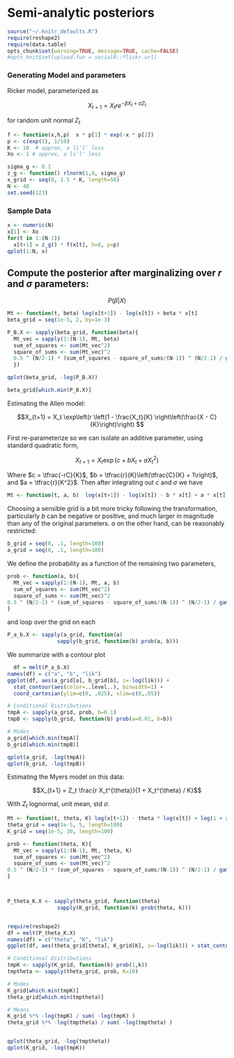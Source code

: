 # Semi-analytic posteriors


```r
source("~/.knitr_defaults.R")
require(reshape2)
require(data.table)
opts_chunk$set(warning=TRUE, message=TRUE, cache=FALSE)
#opts_knit$set(upload.fun = socialR::flickr.url)
```



### Generating Model and parameters

Ricker model, parameterized as 

$$X_{t+1} = X_t r e^{-\beta X_t + \sigma Z_t}$$

for random unit normal $Z_t$

```r
f <- function(x,h,p)  x * p[1] * exp(-x * p[2]) 
p <- c(exp(1), 1/10)
K <- 10  # approx, a li'l' less
Xo <- 1 # approx, a li'l' less
```

  
```r
sigma_g <- 0.1
z_g <- function() rlnorm(1,0, sigma_g)
x_grid <- seq(0, 1.5 * K, length=50)
N <- 40
set.seed(123)
```

### Sample Data

```r
x <- numeric(N)
x[1] <- Xo
for(t in 1:(N-1))
  x[t+1] = z_g() * f(x[t], h=0, p=p)
qplot(1:N, x)
```

## Compute the posterior after marginalizing over $r$ and $\sigma$ parameters:


$$P(\beta | X) $$

```r
Mt <- function(t, beta) log(x[t+1]) - log(x[t]) + beta * x[t]
beta_grid = seq(1e-5, 2, by=1e-3)

P_B.X <- sapply(beta_grid, function(beta){
  Mt_vec = sapply(1:(N-1), Mt, beta)
  sum_of_squares <- sum(Mt_vec^2)
  square_of_sums <- sum(Mt_vec)^2
  0.5 ^ (N/2-1) * (sum_of_squares - square_of_sums/(N-1)) ^ (N/2-1) / gamma(N/2-1)
  })

qplot(beta_grid, -log(P_B.X))

beta_grid[which.min(P_B.X)]

```

Estimating the Allen model:

$$X_{t+1} = X_t \exp\left(r \left(1 - \frac{X_t}{K} \right\left(\frac{X - C}{K}\right)\right) $$

First re-parameterize so we can isolate an additive parameter, using standard quadratic form,

$$X_{t+1} = X_t \exp(c + b X_t + a X_t^2) $$

Where $c = \tfrac{-rC}{K}$, $b = \tfrac{r}{K}\left(\tfrac{C}{K} + 1\right)$, and $a = \tfrac{r}{K^2}$.  Then after integrating out $c$ and $\sigma$ we have

```r
Mt <- function(t, a, b)  log(x[t+1]) - log(x[t]) - b * x[t] + a * x[t] ^ 2
```

Choosing a sensible grid is a bit more tricky following the transformation, particularly $b$ can be negative or positive, and much larger in magnitude than any of the original parameters.  $a$ on the other hand, can be reasonably restricted:

```r
b_grid = seq(0, .1, length=100)
a_grid = seq(0, .1, length=100)
```

We define the probability as a function of the remaining two parameters, 

```r
prob <- function(a, b){
  Mt_vec = sapply(1:(N-1), Mt, a, b)
  sum_of_squares <- sum(Mt_vec^2)
  square_of_sums <- sum(Mt_vec)^2
0.5 ^ (N/2-1) * (sum_of_squares - square_of_sums/(N-1)) ^ (N/2-1) / gamma(N/2-1)
}
```

and loop over the grid on each

```r
P_a_b.X <- sapply(a_grid, function(a)
                sapply(b_grid, function(b) prob(a, b)))

````

We summarize with a contour plot

```r
  df = melt(P_a_b.X)
names(df) = c("a", "b", "lik")
ggplot(df, aes(a_grid[a], b_grid[b], z=-log(lik))) + 
  stat_contour(aes(color=..level..), binwidth=1) +
  coord_cartesian(ylim=c(0, .025), xlim=c(0,.05))

```



```r
# Conditional Distributions
tmpA <- sapply(a_grid, prob, b=0.1)
tmpB <- sapply(b_grid, function(b) prob(a=0.01, b=b))

# Modes
a_grid[which.min(tmpA)]
b_grid[which.min(tmpB)]

qplot(a_grid, -log(tmpA))
qplot(b_grid, -log(tmpB))
```








Estimating the Myers model on this data:

$$X_{t+1} = Z_t \frac{r X_t^{\theta}}{1 + X_t^{\theta} / K}$$

With $Z_t$ lognormal, unit mean, std $\sigma$.  


```r
Mt <- function(t, theta, K) log(x[t+1]) - theta * log(x[t]) + log(1 + x[t] ^ theta / K) 
theta_grid = seq(1e-5, 5, length=100)
K_grid = seq(1e-5, 30, length=100)

prob <- function(theta, K){
  Mt_vec = sapply(1:(N-1), Mt, theta, K)
  sum_of_squares <- sum(Mt_vec^2)
  square_of_sums <- sum(Mt_vec)^2
0.5 ^ (N/2-1) * (sum_of_squares - square_of_sums/(N-1)) ^ (N/2-1) / gamma(N/2-1)
}



P_theta_K.X <- sapply(theta_grid, function(theta)
                sapply(K_grid, function(k) prob(theta, k)))


require(reshape2)
df = melt(P_theta_K.X)
names(df) = c("theta", "K", "lik")
ggplot(df, aes(theta_grid[theta], K_grid[K], z=-log(lik))) + stat_contour(aes(color=..level..), binwidth=3)

```




```r
# Conditional Distributions
tmpK <- sapply(K_grid, function(k) prob(1,k))
tmptheta <- sapply(theta_grid, prob, K=10)

# Modes
K_grid[which.min(tmpK)]
theta_grid[which.min(tmptheta)]

# Means
K_grid %*% -log(tmpK) / sum( -log(tmpK) )
theta_grid %*% -log(tmptheta) / sum( -log(tmptheta) )


qplot(theta_grid, -log(tmptheta))
qplot(K_grid, -log(tmpK))
```


